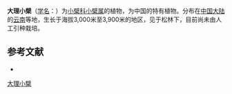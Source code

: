{{Speciesbox
| name = 大理小檗
| status = 
| status_system = 
| image =
| genus = Berberis
| species = taliensis
| authority = Schneid.
}}

'''大理小檗'''（[[学名|学名]]：{{lang|la|''Berberis taliensis''}}）为[[小檗科|小檗科]][[小檗属|小檗属]]的植物，为中国的特有植物。分布在[[中国大陆|中国大陆]]的[[云南|云南]]等地，生长于海拔3,000米至3,900米的地区，见于松林下，目前尚未由人工引种栽培。

== 参考文献 ==
<div class="references-small">
* {{cite web| url =http://www.bioinfo.cn/db05/KmzwSpecies.php?action=view&id=1568| title =大理小檗| work =《中国高等植物数据库全库》| publisher =中国科学院微生物研究所| author =昆明植物研究所| accessdate =2009-02-22| deadurl =yes| archiveurl =https://web.archive.org/web/20160305035622/http://www.bioinfo.cn/db05/KmzwSpecies.php?action=view&id=1568| archivedate =2016-03-05}}
</div>
{{Taxonbar|from=Q10936796}}

[[Category:小檗属|大理小檗]]


{{植物小作品}}